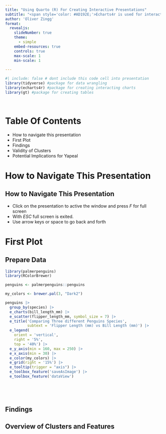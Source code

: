 ```yaml
---
title: "Using Quarto (R) For Creating Interactive Presentations"
subtitle: "<span style='color: #AD192E;'>Echarts4r is used for interactive plots</span>"
author: 'Oliver Zingg'
format: 
  revealjs: 
    slideNumber: true
    theme: 
      - simple
    embed-resources: true
    controls: true
    max-scale: 1
    min-scale: 1
    
---
```


```r
#| include: false # dont include this code cell into presentation
library(tidyverse) #package for data wrangling
library(echarts4r) #package for creating interacting charts
library(gt) #package for creating tables 




```
# Table Of Contents{.sb-turkis-red}
- How to navigate this presentation
- First Plot
- Findings
- Validity of Clusters
- Potential Implications for Yapeal

# How to Navigate This Presentation {background-color="#AD192E"}

## How to Navigate This Presentation{.sb-turkis-red}

:::{.incremental .highlight-last}
- Click on the presentation to active the window and press *F* for full screen
- With *ESC* full screen is exited.
- Use arrow keys or space to go back and forth
:::


# First Plot{background-color="#19ad98"}

## Prepare Data{.sb-turkis-red}


```r
library(palmerpenguins)
library(RColorBrewer)

penguins <- palmerpenguins::penguins

my_colors <- brewer.pal(3, "Dark2")

penguins |>
  group_by(species) |>
  e_charts(bill_length_mm) |>
  e_scatter(flipper_length_mm, symbol_size = 7) |>
  e_title('Comparing Three different Penguins Species', 
          subtext = 'Flipper Length (mm) vs Bill Length (mm)') |>
  e_legend(
    orient = 'vertical',
    right = '5%',
    top = '40%') |>
  e_y_axis(min = 160, max = 250) |>
  e_x_axis(min = 30) |>
  e_color(my_colors) |>
  e_grid(right = '15%') |>
  e_tooltip(trigger = "axis") |>
  e_toolbox_feature('saveAsImage') |>
  e_toolbox_feature('dataView')
  





```



## Findings {background-color="#AD192E"}

## Overview of Clusters and Features {.sb-turkis-red}

